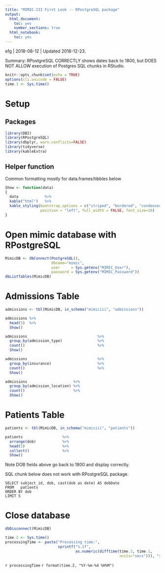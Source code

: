 ```yaml
---
title: "MIMIC-III First Look -- RPostgreSQL package"
output:
  html_document:
    toc: yes
    number_sections: true
  html_notebook:
    toc: yes            
---
```


efg | 2018-08-12 | Updated 2018-12-23.

Summary:  RPostgreSQL CORRECTLY shows dates back to 1800, but DOES NOT ALLOW execution of Postgres SQL chunks in RStudio.

```r
knitr::opts_chunk$set(echo = TRUE)
options(cli.unicode = FALSE)
time.1 <- Sys.time()
```                                 

# Setup

## Packages

```r
library(DBI)
library(RPostgreSQL)
library(dbplyr, warn.conflicts=FALSE)    
library(tidyverse)
library(kableExtra)
```

## Helper function

Common formatting mostly for data.frames/tibbles below

```r
Show <- function(data)
{
  data            %>%
  kable("html")   %>%
  kable_styling(bootstrap_options = c("striped", "bordered", "condensed"),
                position = "left", full_width = FALSE, font_size=10)
}
```        

# Open mimic database with RPostgreSQL

```r
MimicDB <- dbConnect(PostgreSQL(), 
                     dbname="mimic",
                     user     = Sys.getenv("MIMIC_User"),
                     password = Sys.getenv("MIMIC_Password"))
dbListTables(MimicDB) 
```

# Admissions Table

```r
admissions <- tbl(MimicDB, in_schema("mimiciii", "admissions"))
```

```r
admissions %>% 
  head(5)  %>%
  Show()
```

```r
admissions                                %>%
  group_by(admission_type)                %>%
  count()                                 %>%
  Show()
```

```r
admissions                                %>%
  group_by(insurance)                     %>%
  count()                                 %>%
  Show()
```

```r
admissions                     %>%
  group_by(admission_location) %>%
  count()                      %>%
  Show()
```

# Patients Table

```r
patients <- tbl(MimicDB, in_schema("mimiciii", "patients"))
```

```r
patients                  %>%
  arrange(dob)            %>%
  head(5)                 %>%
  collect()               %>%
  Show()
```

Note DOB fields above go back to 1800 and display correctly.

SQL chunk below does not work with RPostgreSQL package.

```
SELECT subject_id, dob, cast(dob as date) AS dobDate
FROM   patients
ORDER BY dob
LIMIT 5
```

# Close database

```r
dbDisconnect(MimicDB)
```

```r
time.2 <- Sys.time()
processingTime <- paste("Processing time:",
                        sprintf("%.1f",
                                as.numeric(difftime(time.2, time.1,
                                                    units="secs"))), "secs\n")
```

`r processingTime`
`r format(time.2, "%Y-%m-%d %H%M")`                